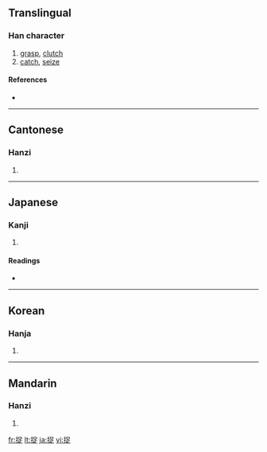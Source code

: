 ==Translingual==

===Han character===
{{Han char|rn=64|rad=手|as=07|sn=10|four=5608<sub>1</sub>|canj=手口卜人 (QRYO)}}

# [[grasp]], [[clutch]]
# [[catch]], [[seize]]

====References====
* {{Han ref|kx=0433.120|dkj=12136|dj=0782.240|hdz=31882.040|uh=6349|ud=25417|bh=AEBB|bd=44731}}

----

==Cantonese==

===Hanzi===
{{yue-hanzi|jyut=|y=juk1, juk3}}

# {{defn|Cantonese}}

----

==Japanese==

===Kanji===
{{ja-kanji|grade=|rs=手07}}

# {{defn|Japanese}}

====Readings====
* {{ja-readings|on=[[そく]] (soku), [[さく]] (saku)|kun=[[とらえる]] (toraeru)}}

----

==Korean==

===Hanja===
{{ko-hanja|hangeul=착|eumhun=|rv=chak|mr=ch'ak|y=chak}}

# {{defn|Korean}}

----

==Mandarin==

===Hanzi===
{{cmn-hanzi|pin=[[zhuō]] ([[zhuo1]])|wg=cho<sup>1</sup>}}

# {{defn|Mandarin}}

[[fr:捉]]
[[lt:捉]]
[[ja:捉]]
[[vi:捉]]